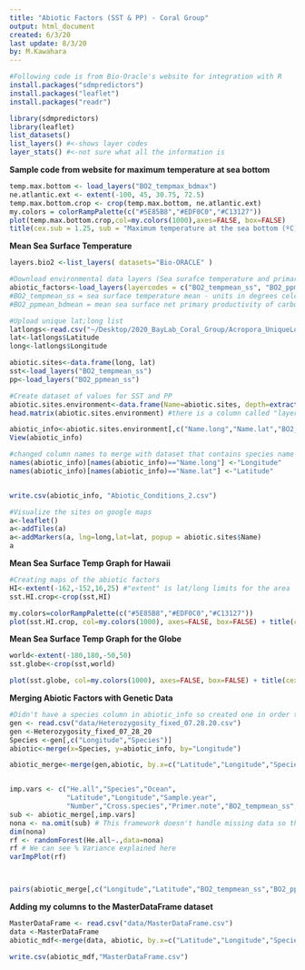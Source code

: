 ```yaml
---
title: "Abiotic Factors (SST & PP) - Coral Group"
output: html_document
created: 6/3/20
last update: 8/3/20
by: M.Kawahara
---
```


```r
#Following code is from Bio-Oracle's website for integration with R
install.packages("sdmpredictors")
install.packages("leaflet")
install.packages("readr")

library(sdmpredictors)
library(leaflet)
list_datasets()
list_layers() #<-shows layer codes
layer_stats() #<-not sure what all the information is

```

**Sample code from website for maximum temperature at sea bottom**
```r
temp.max.bottom <- load_layers("BO2_tempmax_bdmax")
ne.atlantic.ext <- extent(-100, 45, 30.75, 72.5)
temp.max.bottom.crop <- crop(temp.max.bottom, ne.atlantic.ext)
my.colors = colorRampPalette(c("#5E85B8","#EDF0C0","#C13127"))
plot(temp.max.bottom.crop,col=my.colors(1000),axes=FALSE, box=FALSE)
title(cex.sub = 1.25, sub = "Maximum temperature at the sea bottom (ºC)")

```

**Mean Sea Surface Temperature**
```r
layers.bio2 <-list_layers( datasets="Bio-ORACLE" )

#Download environmental data layers (Sea surafce temperature and primary productivity at Sea Surface)
abiotic_factors<-load_layers(layercodes = c("BO2_tempmean_ss", "BO2_ppmean_ss"), equalarea=FALSE, rasterstack=TRUE)
#BO2_tempmean_ss = sea surface temperature mean - units in degrees celcius
#BO2_ppmean_bdmean = mean sea surface net primary productivity of carbon

#Upload unique lat;long list
latlongs<-read.csv("~/Desktop/2020_BayLab_Coral_Group/Acropora_UniqueLocations.csv")
lat<-latlongs$Latitude
long<-latlongs$Longitude

abiotic.sites<-data.frame(long, lat)
sst<-load_layers("BO2_tempmean_ss")
pp<-load_layers("BO2_ppmean_ss")

#Create dataset of values for SST and PP
abiotic.sites.environment<-data.frame(Name=abiotic.sites, depth=extract(sst,abiotic.sites[1:2]), extract(abiotic_factors, abiotic.sites[1:2]))
head.matrix(abiotic.sites.environment) #there is a column called "layer" but the values are the same as the ones in the SST so code in line 54 just pulls out the desired columns

abiotic_info<-abiotic.sites.environment[,c("Name.long","Name.lat","BO2_tempmean_ss","BO2_ppmean_ss")]
View(abiotic_info)

#changed column names to merge with dataset that contains species name column
names(abiotic_info)[names(abiotic_info)=="Name.long"] <-"Longitude" 
names(abiotic_info)[names(abiotic_info)=="Name.lat"] <-"Latitude"


write.csv(abiotic_info, "Abiotic_Conditions_2.csv")
```


```r
#Visualize the sites on google maps
a<-leaflet()
a<-addTiles(a)
a<-addMarkers(a, lng=long,lat=lat, popup = abiotic.sites$Name)
a
```

**Mean Sea Surface Temp Graph for Hawaii**
```r
#Creating maps of the abiotic factors
HI<-extent(-162,-152,16,25) #"extent" is lat/long limits for the area
sst.HI.crop<-crop(sst,HI)

my.colors=colorRampPalette(c("#5E85B8","#EDF0C0","#C13127"))
plot(sst.HI.crop, col=my.colors(1000), axes=FALSE, box=FALSE) + title(cex.sub=1.25, sub="Mean Sea Surface Temperature")
```

**Mean Sea Surface Temp Graph for the Globe**
```r
world<-extent(-180,180,-50,50)
sst.globe<-crop(sst,world)

plot(sst.globe, col=my.colors(1000), axes=FALSE, box=FALSE) + title(cex.sub=1.25, sub="Mean Sea Surface Temperature")

```

**Merging Abiotic Factors with Genetic Data**
```r
#Didn't have a species column in abiotic_info so created one in order to merge it with the "gen" dataset
gen <- read.csv("data/Heterozygosity_fixed_07.28.20.csv")
gen <-Heterozygosity_fixed_07_28_20
Species <-gen[,c("Longitude","Species")]
abiotic<-merge(x=Species, y=abiotic_info, by="Longitude")

abiotic_merge<-merge(gen,abiotic, by.x=c("Latitude","Longitude","Species"), by.y=c("Latitude","Longitude","Species"))


imp.vars <- c("He.all","Species","Ocean",
              "Latitude","Longitude","Sample.year",
              "Number","Cross.species","Primer.note","BO2_tempmean_ss","BO2_ppmean_ss") #"He.all" is heterozygosity
sub <- abiotic_merge[,imp.vars]
nona <- na.omit(sub) # This framework doesn't handle missing data so the the more variables you include the more data you lose
dim(nona)
rf <- randomForest(He.all~.,data=nona)
rf # We can see % Variance explained here
varImpPlot(rf)



pairs(abiotic_merge[,c("Longitude","Latitude","BO2_tempmean_ss","BO2_ppmean_ss","Sample.year")]) 

```

**Adding my columns to the MasterDataFrame dataset**
```r

MasterDataFrame <- read.csv("data/MasterDataFrame.csv")
data <-MasterDataFrame
abiotic_mdf<-merge(data, abiotic, by.x=c("Latitude","Longitude","Species"), by.y=c("Latitude","Longitude","Species"))

write.csv(abiotic_mdf,"MasterDataFrame.csv")



```

